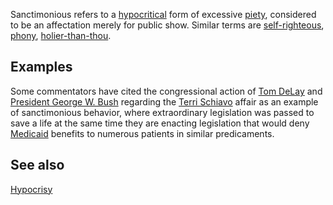 Sanctimonious refers to a [[hypocritical]] form of excessive [[piety]], considered to be an affectation merely for public show.  Similar terms are [[self-righteous]], [[phony]], [[holier-than-thou]].

==Examples==

Some commentators have cited the congressional action of [[Tom DeLay]] and [[President George W. Bush]] regarding the [[Terri Schiavo]] affair as an example of sanctimonious behavior, where extraordinary legislation was passed to save a life at the same time they are enacting legislation that would deny [[Medicaid]] benefits to numerous patients in similar predicaments.

==See also==
	
[[Hypocrisy]]